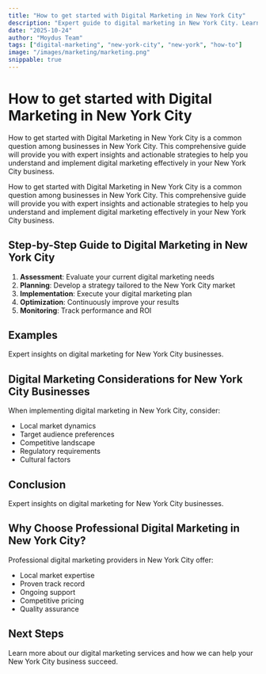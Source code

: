 ```yaml
---
title: "How to get started with Digital Marketing in New York City"
description: "Expert guide to digital marketing in New York City. Learn best practices, pricing, and strategies for New York City businesses."
date: "2025-10-24"
author: "Moydus Team"
tags: ["digital-marketing", "new-york-city", "new-york", "how-to"]
image: "/images/marketing/marketing.png"
snippable: true
---
```


# How to get started with Digital Marketing in New York City

How to get started with Digital Marketing in New York City is a common question among businesses in New York City. This comprehensive guide will provide you with expert insights and actionable strategies to help you understand and implement digital marketing effectively in your New York City business.

How to get started with Digital Marketing in New York City is a common question among businesses in New York City. This comprehensive guide will provide you with expert insights and actionable strategies to help you understand and implement digital marketing effectively in your New York City business.

## Step-by-Step Guide to Digital Marketing in New York City

1. **Assessment**: Evaluate your current digital marketing needs
2. **Planning**: Develop a strategy tailored to the New York City market
3. **Implementation**: Execute your digital marketing plan
4. **Optimization**: Continuously improve your results
5. **Monitoring**: Track performance and ROI

## Examples

Expert insights on digital marketing for New York City businesses.

## Digital Marketing Considerations for New York City Businesses

When implementing digital marketing in New York City, consider:
- Local market dynamics
- Target audience preferences
- Competitive landscape
- Regulatory requirements
- Cultural factors

## Conclusion

Expert insights on digital marketing for New York City businesses.

## Why Choose Professional Digital Marketing in New York City?

Professional digital marketing providers in New York City offer:
- Local market expertise
- Proven track record
- Ongoing support
- Competitive pricing
- Quality assurance

## Next Steps

Learn more about our digital marketing services and how we can help your New York City business succeed.

<GeoCTA 
  city="New York City"
  service="Digital Marketing"
  ctaText="Get Started Today"
/>
